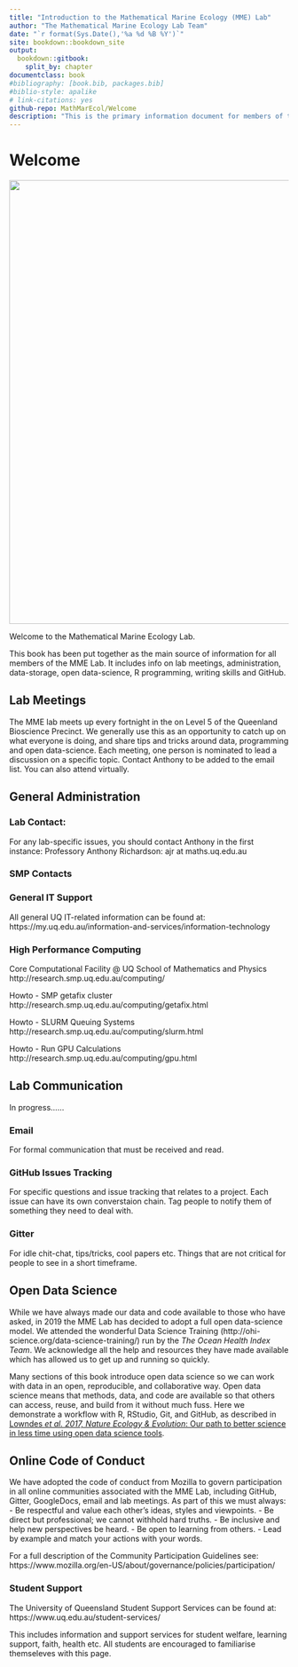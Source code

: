 ```yaml
--- 
title: "Introduction to the Mathematical Marine Ecology (MME) Lab"
author: "The Mathematical Marine Ecology Lab Team"
date: "`r format(Sys.Date(),'%a %d %B %Y')`"
site: bookdown::bookdown_site
output: 
  bookdown::gitbook:
    split_by: chapter
documentclass: book
#bibliography: [book.bib, packages.bib]
#biblio-style: apalike
# link-citations: yes
github-repo: MathMarEcol/Welcome
description: "This is the primary information document for members of the MME Lab."
---
```

<!-- Gitbook info is here -->
<!-- https://bookdown.org/yihui/bookdown/html.html -->
<!-- ![](img/richardsonlab_banner_small.png) -->

# Welcome {#welcome}

<img src="img/richardsonlab_banner_small.png" width="800px" style="left" />

Welcome to the Mathematical Marine Ecology Lab. 

This book has been put together as the main source of information for all members of the MME Lab. It includes info on lab meetings, administration, data-storage, open data-science, R programming, writing skills and GitHub. 

## Lab Meetings

The MME lab meets up every fortnight in the on Level 5 of the Queenland Bioscience Precinct. We generally use this as an opportunity to catch up on what everyone is doing, and share tips and tricks around data, programming and open data-science. Each meeting, one person is nominated to lead a discussion on a specific topic. Contact Anthony to be added to the email list. You can also attend virtually.

## General Administration

### Lab Contact:
For any lab-specific issues, you should contact Anthony in the first instance:
Professory Anthony Richardson: ajr at maths.uq.edu.au

### SMP Contacts

### General IT Support
All general UQ IT-related information can be found at:
https://my.uq.edu.au/information-and-services/information-technology

### High Performance Computing

Core Computational Facility @ UQ School of Mathematics and Physics
http://research.smp.uq.edu.au/computing/

Howto - SMP getafix cluster
http://research.smp.uq.edu.au/computing/getafix.html

Howto - SLURM Queuing Systems
http://research.smp.uq.edu.au/computing/slurm.html

Howto - Run GPU Calculations
http://research.smp.uq.edu.au/computing/gpu.html

## Lab Communication {#comm}

In progress......

### Email

For formal communication that must be received and read. 

### GitHub Issues Tracking

For specific questions and issue tracking that relates to a project. Each issue can have its own converstaion chain. Tag people to notify them of something they need to deal with.

### Gitter

For idle chit-chat, tips/tricks, cool papers etc. Things that are not critical for people to see in a short timeframe. 




## Open Data Science

While we have always made our data and code available to those who have asked, in 2019 the MME Lab has decided to adopt a full open data-science model. We attended the wonderful Data Science Training (http://ohi-science.org/data-science-training/) run by the _The Ocean Health Index Team_. We acknowledge all the help and resources they have made available which has allowed us to get up and running so quickly.

Many sections of this book introduce open data science so we can work with data in an open, reproducible, and collaborative way. Open data science means that methods, data, and code are available so that others can access, reuse, and build from it without much fuss. Here we demonstrate a workflow with R, RStudio, Git, and GitHub, as described in [Lowndes *et al. 2017, Nature Ecology & Evolution*: Our path to better science in less time using open data science tools](https://www.nature.com/articles/s41559-017-0160).


## Online Code of Conduct

We have adopted the code of conduct from Mozilla to govern participation in all online communities associated with the MME Lab, including GitHub, Gitter, GoogleDocs, email and lab meetings. 
As part of this we must always:
- Be respectful and value each other’s ideas, styles and viewpoints.
- Be direct but professional; we cannot withhold hard truths.
- Be inclusive and help new perspectives be heard.
- Be open to learning from others.
- Lead by example and match your actions with your words.

For a full description of the Community Participation Guidelines see:  https://www.mozilla.org/en-US/about/governance/policies/participation/



### Student Support

The University of Queensland Student Support Services can be found at: https://www.uq.edu.au/student-services/

This includes information and support services for student welfare, learning support, faith, health etc. All students are encouraged to familiarise themseleves with this page.

<!-- NOTES FORM OUR CHAT -->
<!-- 13:07 -->
<!-- Guest -->

<!-- bookdown -->
<!-- 13:19 -->
<!-- Guest -->

<!-- https://github.com/MathMarEcol/MathMarEcol_Welcome/issues/2 -->
<!-- 13:29 -->
<!-- Guest -->

<!-- Ask SMP for a mathmarecol folder on getafix -->
<!-- /data/mathmarecol -->
<!-- 13:31 -->
<!-- Guest -->

<!-- Raw -> someone else hosts -->
<!-- regridded -> unique to us, but still static -->
<!-- work in progress data -> each person generates versions -->
<!-- 13:43 -->
<!-- Guest -->

<!-- Static data should be in a central place -->
<!-- subsets can be local/dropbox -->
<!-- 13:44 -->
<!-- Guest -->

<!-- Was, ALL DROPBOX -->
<!-- now, some in dropbox, some in getafix, some in github -->
<!-- 13:46 -->
<!-- Guest -->

<!-- Data - Getafix -->
<!-- Code -Github -->
<!-- Collaboration - ? -->
<!-- Pubication - ? -->
<!-- In Progress - ? -->
<!-- 13:49 -->
<!-- Guest -->

<!-- https://github.com/OSGeo/proj-datumgrid -->

<!-- OSGeo/proj-datumgrid -->

<!-- GitHub -->
<!-- https://git-lfs.github.com/ -->

<!-- Git Large File Storage -->

<!-- Git Large File Storage -->
<!-- Say something nice -->
<!-- Send -->